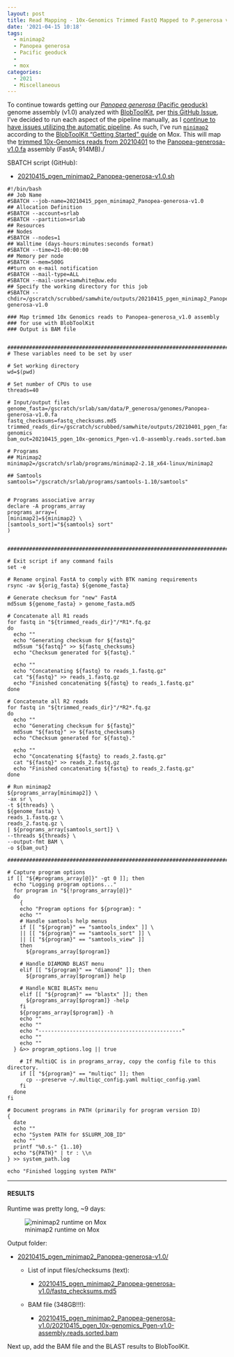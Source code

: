 ```yaml
---
layout: post
title: Read Mapping - 10x-Genomics Trimmed FastQ Mapped to P.generosa v1.0 Assembly Using Minimap2 for BlobToolKit on Mox
date: '2021-04-15 10:18'
tags: 
  - minimap2
  - Panopea generosa
  - Pacific geoduck
  - 
  - mox
categories: 
  - 2021
  - Miscellaneous
---
```

To continue towards getting our [_Panopea generosa_ (Pacific geoduck)](http://en.wikipedia.org/wiki/Geoduck) genome assembly (v1.0) analyzed with [BlobToolKit](https://blobtoolkit.genomehubs.org/), per [this GitHub Issue](https://github.com/RobertsLab/resources/issues/1118), I've decided to run each aspect of the pipeline manually, as I [continue to have issues utilizing the automatic pipeline](https://github.com/blobtoolkit/insdc-pipeline/issues/9). As such, I've run [`minimap2`](https://github.com/lh3/minimap2) according to the [BlobToolKit "Getting Started" guide](https://blobtoolkit.genomehubs.org/blobtools2/blobtools2-tutorials/getting-started-with-blobtools2/) on Mox. This will map the [trimmed 10x-Genomics reads from 20210401](https://robertslab.github.io/sams-notebook/posts/2021-04-01-Trimming-P.generosa-10x-Genomics-HiC-FastQs-with-fastp-on-Mox/) to the [Panopea-generosa-v1.0.fa](https://gannet.fish.washington.edu/Atumefaciens/20191105_swoose_pgen_v074_renaming/Panopea-generosa-v1.0.fa) assembly (FastA; 914MB)./

SBATCH script (GitHub):

- [20210415_pgen_minimap2_Panopea-generosa-v1.0.sh](https://github.com/RobertsLab/sams-notebook/blob/master/sbatch_scripts/20210415_pgen_minimap2_Panopea-generosa-v1.0.sh)

```shell
#!/bin/bash
## Job Name
#SBATCH --job-name=20210415_pgen_minimap2_Panopea-generosa-v1.0
## Allocation Definition
#SBATCH --account=srlab
#SBATCH --partition=srlab
## Resources
## Nodes
#SBATCH --nodes=1
## Walltime (days-hours:minutes:seconds format)
#SBATCH --time=21-00:00:00
## Memory per node
#SBATCH --mem=500G
##turn on e-mail notification
#SBATCH --mail-type=ALL
#SBATCH --mail-user=samwhite@uw.edu
## Specify the working directory for this job
#SBATCH --chdir=/gscratch/scrubbed/samwhite/outputs/20210415_pgen_minimap2_Panopea-generosa-v1.0

### Map trimmed 10x Genomics reads to Panopea-generosa_v1.0 assembly
### for use with BlobToolKit
### Output is BAM file


###################################################################################
# These variables need to be set by user

# Set working directory
wd=$(pwd)

# Set number of CPUs to use
threads=40

# Input/output files
genome_fasta=/gscratch/srlab/sam/data/P_generosa/genomes/Panopea-generosa-v1.0.fa
fastq_checksums=fastq_checksums.md5
trimmed_reads_dir=/gscratch/scrubbed/samwhite/outputs/20210401_pgen_fastp_10x-genomics
bam_out=20210415_pgen_10x-genomics_Pgen-v1.0-assembly.reads.sorted.bam

# Programs
## Minimap2
minimap2=/gscratch/srlab/programs/minimap2-2.18_x64-linux/minimap2

## Samtools
samtools="/gscratch/srlab/programs/samtools-1.10/samtools"


# Programs associative array
declare -A programs_array
programs_array=(
[minimap2]=${minimap2} \
[samtools_sort]="${samtools} sort"
)


###################################################################################

# Exit script if any command fails
set -e

# Rename orginal FastA to comply with BTK naming requirements
rsync -av ${orig_fasta} ${genome_fasta}

# Generate checksum for "new" FastA
md5sum ${genome_fasta} > genome_fasta.md5

# Concatenate all R1 reads
for fastq in "${trimmed_reads_dir}"/*R1*.fq.gz
do
  echo ""
  echo "Generating checksum for ${fastq}"
  md5sum "${fastq}" >> ${fastq_checksums}
  echo "Checksum generated for ${fastq}."

  echo ""
  echo "Concatenating ${fastq} to reads_1.fastq.gz"
  cat "${fastq}" >> reads_1.fastq.gz
  echo "Finished concatenating ${fastq} to reads_1.fastq.gz"
done

# Concatenate all R2 reads
for fastq in "${trimmed_reads_dir}"/*R2*.fq.gz
do
  echo ""
  echo "Generating checksum for ${fastq}"
  md5sum "${fastq}" >> ${fastq_checksums}
  echo "Checksum generated for ${fastq}."

  echo ""
  echo "Concatenating ${fastq} to reads_2.fastq.gz"
  cat "${fastq}" >> reads_2.fastq.gz
  echo "Finished concatenating ${fastq} to reads_2.fastq.gz"
done

# Run minimap2
${programs_array[minimap2]} \
-ax sr \
-t ${threads} \
${genome_fasta} \
reads_1.fastq.gz \
reads_2.fastq.gz \
| ${programs_array[samtools_sort]} \
--threads ${threads} \
--output-fmt BAM \
-o ${bam_out}

###################################################################################

# Capture program options
if [[ "${#programs_array[@]}" -gt 0 ]]; then
  echo "Logging program options..."
  for program in "${!programs_array[@]}"
  do
    {
    echo "Program options for ${program}: "
    echo ""
    # Handle samtools help menus
    if [[ "${program}" == "samtools_index" ]] \
    || [[ "${program}" == "samtools_sort" ]] \
    || [[ "${program}" == "samtools_view" ]]
    then
      ${programs_array[$program]}

    # Handle DIAMOND BLAST menu
    elif [[ "${program}" == "diamond" ]]; then
      ${programs_array[$program]} help

    # Handle NCBI BLASTx menu
    elif [[ "${program}" == "blastx" ]]; then
      ${programs_array[$program]} -help
    fi
    ${programs_array[$program]} -h
    echo ""
    echo ""
    echo "----------------------------------------------"
    echo ""
    echo ""
  } &>> program_options.log || true

    # If MultiQC is in programs_array, copy the config file to this directory.
    if [[ "${program}" == "multiqc" ]]; then
      cp --preserve ~/.multiqc_config.yaml multiqc_config.yaml
    fi
  done
fi

# Document programs in PATH (primarily for program version ID)
{
  date
  echo ""
  echo "System PATH for $SLURM_JOB_ID"
  echo ""
  printf "%0.s-" {1..10}
  echo "${PATH}" | tr : \\n
} >> system_path.log

echo "Finished logging system PATH"
```


---

#### RESULTS

Runtime was pretty long, ~9 days:

![minimap2 runtime on Mox](https://github.com/RobertsLab/sams-notebook/blob/master/images/screencaps/20210415_pgen_minimap2_Panopea-generosa-v1.0_runtime.png?raw=true)

Output folder:

- [20210415_pgen_minimap2_Panopea-generosa-v1.0/](https://gannet.fish.washington.edu/Atumefaciens/20210415_pgen_minimap2_Panopea-generosa-v1.0/)

  - List of input files/checksums (text):

    - [20210415_pgen_minimap2_Panopea-generosa-v1.0/fastq_checksums.md5](https://gannet.fish.washington.edu/Atumefaciens/20210415_pgen_minimap2_Panopea-generosa-v1.0/fastq_checksums.md5)

  - BAM file (348GB!!!):

    - [20210415_pgen_minimap2_Panopea-generosa-v1.0/20210415_pgen_10x-genomics_Pgen-v1.0-assembly.reads.sorted.bam](https://gannet.fish.washington.edu/Atumefaciens/20210415_pgen_minimap2_Panopea-generosa-v1.0/20210415_pgen_10x-genomics_Pgen-v1.0-assembly.reads.sorted.bam)


Next up, add the BAM file and the BLAST results to BlobToolKit.
